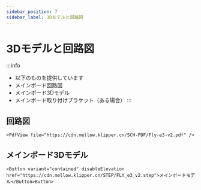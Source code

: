 ```yaml
---
sidebar_position: 7
sidebar_label: 3Dモデルと回路図
---
```


# 3Dモデルと回路図

:::info
* 以下のものを提供しています
* メインボード回路図
* メインボード3Dモデル
* メインボード取り付けブラケット（ある場合）
:::

## 回路図

    <PdfView file="https://cdn.mellow.klipper.cn/SCH-PDF/Fly-e3-v2.pdf" />


## メインボード3Dモデル

    <Button variant="contained" disableElevation href="https://cdn.mellow.klipper.cn/STEP/FLY_e3_v2.step">メインボードモデル</Button>Button>
